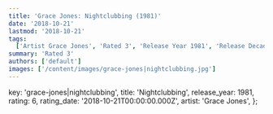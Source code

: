 ```yaml
---
title: 'Grace Jones: Nightclubbing (1981)'
date: '2018-10-21'
lastmod: '2018-10-21'
tags:
  ['Artist Grace Jones', 'Rated 3', 'Release Year 1981', 'Release Decade 1980']
summary: 'Rated 3'
authors: ['default']
images: ['/content/images/grace-jones|nightclubbing.jpg']
---
```


  key: 'grace-jones|nightclubbing',
  title: 'Nightclubbing',
  release_year: 1981,
  rating: 6,
  rating_date: '2018-10-21T00:00:00.000Z',
  artist: 'Grace Jones',
};

<MusicRating data={data} />
